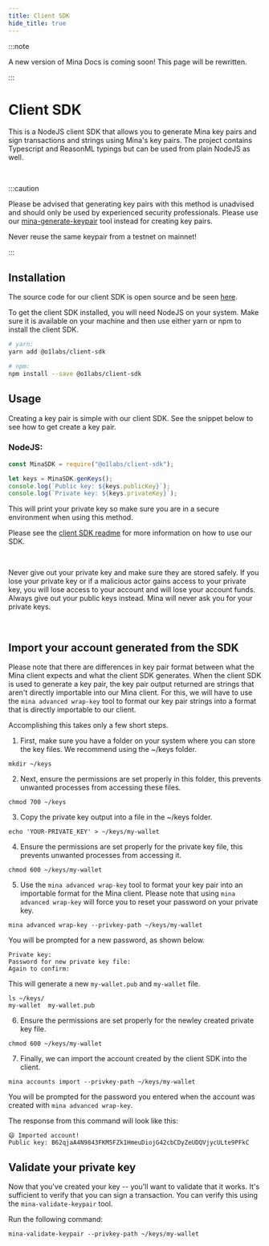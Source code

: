 ```yaml
---
title: Client SDK
hide_title: true
---
```


:::note

A new version of Mina Docs is coming soon! This page will be rewritten.

:::

# Client SDK

This is a NodeJS client SDK that allows you to generate Mina key pairs and sign transactions and strings using Mina's key pairs.
The project contains Typescript and ReasonML typings but can be used from plain NodeJS as well.

<br />

:::caution

Please be advised that generating key pairs with this method is unadvised and should only be used by experienced security professionals.
Please use our [mina-generate-keypair](/node-operators/keypair#mina-generate-keypair) tool instead for creating key pairs.

Never reuse the same keypair from a testnet on mainnet!

:::


## Installation

The source code for our client SDK is open source and be seen [here](https://github.com/MinaProtocol/mina/tree/develop/frontend/client_sdk).

To get the client SDK installed, you will need NodeJS on your system. Make sure it is available on your machine and then use either yarn or npm to install the client SDK.

```bash
# yarn:
yarn add @o1labs/client-sdk

# npm:
npm install --save @o1labs/client-sdk
```

## Usage

Creating a key pair is simple with our client SDK. See the snippet below to see how to get create a key pair.

### NodeJS:

```javascript
const MinaSDK = require("@o1labs/client-sdk");

let keys = MinaSDK.genKeys();
console.log(`Public key: ${keys.publicKey}`);
console.log(`Private key: ${keys.privateKey}`);
```

This will print your private key so make sure you are in a secure environment when using this method.

Please see the [client SDK readme](https://github.com/MinaProtocol/mina/blob/develop/frontend/client_sdk/README.md) for more information on how to use our SDK.

<br />

<Alert kind="warning">

Never give out your private key and make sure they are stored safely. If you lose your private key or if a malicious actor gains access to your private key, you will lose access to your account and will lose your account funds. Always give out your public keys instead. Mina will never ask you for your private keys.

</Alert>

<br />

## Import your account generated from the SDK

Please note that there are differences in key pair format between what the Mina client expects and what the client SDK generates.
When the client SDK is used to generate a key pair, the key pair output returned are strings that aren't directly importable into our Mina client.
For this, we will have to use the `mina advanced wrap-key` tool to format our key pair strings into a format that is directly importable to our client.

Accomplishing this takes only a few short steps.

1. First, make sure you have a folder on your system where you can store the key files. We recommend using the ~/keys folder.

```
mkdir ~/keys
```

2. Next, ensure the permissions are set properly in this folder, this prevents unwanted processes from accessing these files.

```
chmod 700 ~/keys
```

3. Copy the private key output into a file in the ~/keys folder.

```
echo 'YOUR-PRIVATE_KEY' > ~/keys/my-wallet
```

4. Ensure the permissions are set properly for the private key file, this prevents unwanted processes from accessing it.

```
chmod 600 ~/keys/my-wallet
```

5. Use the `mina advanced wrap-key` tool to format your key pair into an importable format for the Mina client. Please note that using `mina advanced wrap-key` will force you to reset your password on your private key.

```
mina advanced wrap-key --privkey-path ~/keys/my-wallet
```

You will be prompted for a new password, as shown below.

```
Private key:
Password for new private key file:
Again to confirm:
```

This will generate a new `my-wallet.pub` and `my-wallet` file.

```
ls ~/keys/
my-wallet  my-wallet.pub
```

6. Ensure the permissions are set properly for the newley created private key file.

```
chmod 600 ~/keys/my-wallet
```

7. Finally, we can import the account created by the client SDK into the client.

```
mina accounts import --privkey-path ~/keys/my-wallet
```

You will be prompted for the password you entered when the account was created with `mina advanced wrap-key`.

The response from this command will look like this:

```
😄 Imported account!
Public key: B62qjaA4N9843FKM5FZk1HmeuDiojG42cbCDyZeUDQVjycULte9PFkC
```

## Validate your private key

Now that you've created your key -- you'll want to validate that it works. It's sufficient to verify that you can sign a transaction. You can verify this using the `mina-validate-keypair` tool.

Run the following command:

```
mina-validate-keypair --privkey-path ~/keys/my-wallet
```
